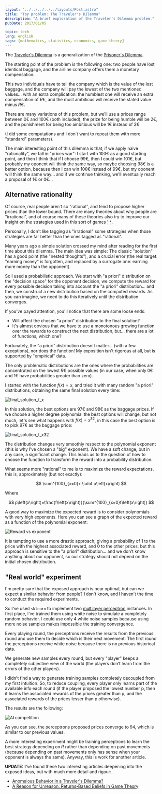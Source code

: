```yaml
---
layout: "../../../../../layouts/Post.astro"
title: "Toy problem: The Traveler's Dilemma"
description: "A brief exploration of the Traveler's Dilemma problem."
pubDate: 2017/01/05

topic: tech
lang: english
tags: [mathematics, statistics, economics, game-theory]
---
```


The [Traveler's Dilemma](https://en.wikipedia.org/wiki/Traveler's_dilemma) is a generalization of the
[Prisoner's Dilemma](https://en.wikipedia.org/wiki/Prisoner's_dilemma).

The starting point of the problem is the following one: two people have lost identical baggage, and the airline company
offers them a monetary compensation.

This two individuals have to tell the company which is the value of the lost baggage, and the company will pay the
lowest of the two mentioned values... with an extra complication: the humblest one will receive an extra compensation
of $R€$, and the most ambitious will receive the stated value minus $R €$.

There are many variations of this problem, but we'll use a prices range between $0€$ and $100€$ (both included), the
prize for being humble will be $2€$, and the punishment for being too ambitious will be $1€$ instead of $2€$

(I did some computations and I don't want to repeat them with more "standard" parameters).

The main interesting point of this dilemma is that, if we apply naive "rationality", we fall in "prices war": I start
with $100€$ as a good starting point, and then I think that if I choose $99€$, then I could win $101€$, but
probably my oponent will think the same way, so maybe choosing $98€$ is a better option, because then I can win
$100€$ instead of $99€$, but my oponent will think the same way... and if we continue thinking, we'll eventually
reach a proposal of $1€$ or $0€$...

## Alternative rationality

Of course, real people aren't so "rational", and tend to propose higher prices than the lower bound. There are many
theories about why people are "irrational", and of course many of these theories also try to improve our insight on the
strategies used in this sort of games
[¹](http://journals.plos.org/plosone/article/file?id=10.1371/journal.pone.0072427&type=printable)
[²](https://sci-hub.ac/10.1257/0002828054201431).

Personally, I don't like tagging as "irrational" some strategies when those strategies are far better than the ones
tagged as "rational".

Many years ago a simple solution crossed my mind after reading for the first time about this dilemma. The main idea was
simple: The classic "solution" has a good point (the "nested thoughts"), and a crucial error (the real target: "earning
money" is forgotten, and replaced by a surrogate one: earning more money than the opponent).

So I used a probabilistic approach. We start with "a priori" distribution on the "decision space" for the opponent
decision, we compute the reward for every possible decision taking into account the "a priori" distribution... and then,
we construct a new distribution based on the computed rewards. As you can imagine, we need to do this iteratively until
the distribution converges.

If you've payed attention, you'll notice that there are some loose ends:

  * Will affect the chosen "a priori" distribution to the final solution?
  * It's almost obvious that we have to use a monotonous growing function over the rewards to construct the next
    distribution, but... there are a lot of functions, which one?

Fortunately, the "a priori" distribution doesn't matter... (with a few exceptions), nor does the function! My exposition
isn't rigorous at all, but is supported by "empirical" data.

The only problematic distributions are the ones where the probabilities are concentrated on the lowest $R€$ possible
values (in our case, when only $0€$ and $1€$ have probabilities greater than zero).

I started with the function $f(x)=x$, and tried it with many random "a priori" distributions, obtaining the same final
solution every time:

![final_solution_f_x](/images/blog/20170105_x_dist.png)

In this solution, the best options are $97€$ and $98€$ as the baggage prices. If we choose a higher degree
polynomial the best options will change, but not much, let's see what happens with $f(x)=x^{32}$, in this case the
best option is to pick $97€$ as the baggage price:

![final_solution_f_x32](/images/blog/20170105_x32_dist.png)

The distribution changes very smoothly respect to the polynomial exponent (this is why I've chosen a "big" exponent). We
have a soft change, but in any case, a significant change. This leads us to the question of how to choose the function
to transform the reward into a probability distribution.

What seems more "rational" to me is to maximize the reward expectations, this is, approximately (but not exactly):

$$
\sum^{100}_{x=0}x \cdot p\left(x\right)
$$

Where

$$
p\left(x\right)=\frac{f\left(x\right)}{\sum^{100}_{x=0}f\left(x\right)}
$$

A good way to maximize the expected reward is to consider polynomials with very high exponents. Here you can see a graph
of the expected reward as a function of the polynomial exponent:

![Reward vs exponent](/images/blog/20170105_reward_vs_exp.png)

It is tempting to use a more drastic approach, giving a probability of 1 to the price with the highest associated
reward, and 0 to the other prices, but this approach is sensitive to the "a priori" distribution... and we don't know
anything about our opponent, so our strategy should not depend on the initial chosen distribution.

## "Real world" experiment

I'm pretty sure that the exposed approach is near optimal, but can we expect a similar behavior from people? I don't
know, and I haven't the time to conduct the required experiments.

So I've used `sklearn` to implement two [multilayer perceptron](https://en.wikipedia.org/wiki/Multilayer_perceptron)
instances. In first place, I've trained them using white noise to simulate a completely random behavior. I could use
only 4 white noise samples because using more noise samples makes impossible the training convergence.

Every playing round, the perceptrons receive the results from the previous round and use them to decide which is their
next movement. The first round the perceptrons receive white noise because there is no previous historical data.

We generate new samples every round, but every "player" keeps a completely subjective view of the world (the players
don't learn from the errors of the other players).

I didn't find a way to generate training samples completely decoupled from my first intuition. So, to reduce coupling,
every player only learns part of the available info each round (if the player proposed the lowest number p, then it
learns the associated rewards of the prices greater than p, and the associated rewards of the prices lesser than p
otherwise).

The results are the following:

![AI competition](/images/blog/20170105_ai_competition.png)

As you can see, the perceptrons proposed prices converge to $94$, which is similar to our previous values.

A more interesting experiment might be training perceptrons to learn the best strategy depending on $R$ rather than
depending on past movements (because depending on past movements only has sense when your opponent is always the same).
Anyway, this is work for another article.

**UPDATE:** I've found these two interesting articles deepening into the exposed ideas, but with much more detail and
rigour:

  * [Anomalous Behavior in a Traveler's Dilemma?](https://web.archive.org/web/20170922023345/http://www.people.virginia.edu/~cah2k/tdweb.pdf)
  * [A Reason for Unreason: Returns-Based Beliefs in Game Theory](https://www.econ.cam.ac.uk/research-files/repec/cam/pdf/cwpe1058.pdf)
